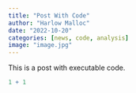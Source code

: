 ```yaml
---
title: "Post With Code"
author: "Harlow Malloc"
date: "2022-10-20"
categories: [news, code, analysis]
image: "image.jpg"
---
```


This is a post with executable code.

```r
1 + 1
```
